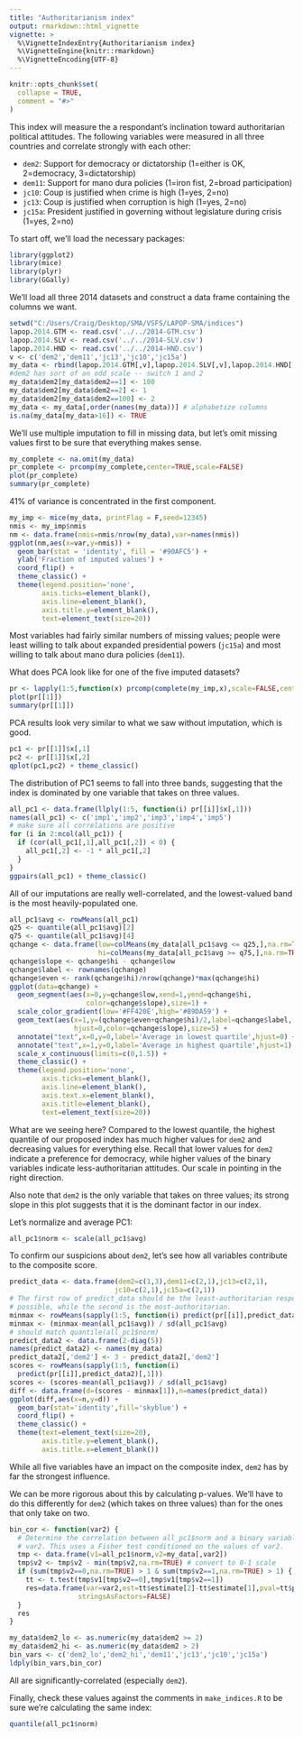 ```yaml
---
title: "Authoritarianism index"
output: rmarkdown::html_vignette
vignette: >
  %\VignetteIndexEntry{Authoritarianism index}
  %\VignetteEngine{knitr::rmarkdown}
  %\VignetteEncoding{UTF-8}
---
```


```r
knitr::opts_chunk$set(
  collapse = TRUE,
  comment = "#>"
)
```


This index will measure the a respondant's inclination toward authoritarian political attitudes. The following variables were measured in all three countries and correlate strongly with each other:

- `dem2`: Support for democracy or dictatorship (1=either is OK, 2=democracy, 3=dictatorship)
- `dem11`: Support for mano dura policies (1=iron fist, 2=broad participation)
- `jc10`: Coup is justified when crime is high (1=yes, 2=no)
- `jc13`: Coup is justified when corruption is high (1=yes, 2=no)
- `jc15a`: President justified in governing without legislature during crisis (1=yes, 2=no)

To start off, we'll load the necessary packages:

```r
library(ggplot2)
library(mice)
library(plyr) 
library(GGally) 
```

We'll load all three 2014 datasets and construct a data frame containing the columns we want.

```r
setwd("C:/Users/Craig/Desktop/SMA/VSFS/LAPOP-SMA/indices")
lapop.2014.GTM <- read.csv('../../2014-GTM.csv')
lapop.2014.SLV <- read.csv('../../2014-SLV.csv')
lapop.2014.HND <- read.csv('../../2014-HND.csv')
v <- c('dem2','dem11','jc13','jc10','jc15a')
my_data <- rbind(lapop.2014.GTM[,v],lapop.2014.SLV[,v],lapop.2014.HND[,v])
#dem2 has sort of an odd scale -- switch 1 and 2
my_data$dem2[my_data$dem2==1] <- 100
my_data$dem2[my_data$dem2==2] <- 1
my_data$dem2[my_data$dem2==100] <- 2
my_data <- my_data[,order(names(my_data))] # alphabetize columns
is.na(my_data[my_data>16]) <- TRUE
```

We'll use multiple imputation to fill in missing data, but let's omit missing values first to be sure that everything makes sense.

```r
my_complete <- na.omit(my_data)
pr_complete <- prcomp(my_complete,center=TRUE,scale=FALSE)
plot(pr_complete)
summary(pr_complete)
```

41% of variance is concentrated in the first component.

```r
my_imp <- mice(my_data, printFlag = F,seed=12345)
nmis <- my_imp$nmis
nm <- data.frame(nmis=nmis/nrow(my_data),var=names(nmis))
ggplot(nm,aes(x=var,y=nmis)) +
  geom_bar(stat = 'identity', fill = '#90AFC5') +
  ylab('Fraction of imputed values') +
  coord_flip() +
  theme_classic() +
  theme(legend.position='none',
        axis.ticks=element_blank(),
        axis.line=element_blank(),
        axis.title.y=element_blank(),
        text=element_text(size=20))
```

Most variables had fairly similar numbers of missing values; people were least willing to talk about expanded presidential powers (`jc15a`) and most willing to talk about mano dura policies (`dem11`).

What does PCA look like for one of the five imputed datasets?

```r
pr <- lapply(1:5,function(x) prcomp(complete(my_imp,x),scale=FALSE,center=TRUE))
plot(pr[[1]])
summary(pr[[1]])
```

PCA results look very similar to what we saw without imputation, which is good.

```r
pc1 <- pr[[1]]$x[,1]
pc2 <- pr[[1]]$x[,2]
qplot(pc1,pc2) + theme_classic()
```

The distribution of PC1 seems to fall into three bands, suggesting that the index is dominated by one variable that takes on three values.

```r
all_pc1 <- data.frame(llply(1:5, function(i) pr[[i]]$x[,1]))
names(all_pc1) <- c('imp1','imp2','imp3','imp4','imp5')
# make sure all correlations are positive
for (i in 2:ncol(all_pc1)) {  
  if (cor(all_pc1[,1],all_pc1[,2]) < 0) {
    all_pc1[,2] <- -1 * all_pc1[,2]
  }
}
ggpairs(all_pc1) + theme_classic()
```

All of our imputations are really well-correlated, and the lowest-valued band is the most heavily-populated one.

```r
all_pc1$avg <- rowMeans(all_pc1)
q25 <- quantile(all_pc1$avg)[2]
q75 <- quantile(all_pc1$avg)[4]
qchange <- data.frame(low=colMeans(my_data[all_pc1$avg <= q25,],na.rm=TRUE),
                      hi=colMeans(my_data[all_pc1$avg >= q75,],na.rm=TRUE))
qchange$slope <- qchange$hi - qchange$low
qchange$label <- rownames(qchange)
qchange$even <- rank(qchange$hi)/nrow(qchange)*max(qchange$hi)
ggplot(data=qchange) +
  geom_segment(aes(x=0,y=qchange$low,xend=1,yend=qchange$hi,
                   color=qchange$slope),size=1) +
  scale_color_gradient(low='#FF420E',high='#89DA59') +
  geom_text(aes(x=1,y=(qchange$even+qchange$hi)/2,label=qchange$label,
                hjust=0,color=qchange$slope),size=5) +
  annotate("text",x=0,y=0,label='Average in lowest quartile',hjust=0) +
  annotate("text",x=1,y=0,label='Average in highest quartile',hjust=1) +
  scale_x_continuous(limits=c(0,1.5)) +
  theme_classic() +
  theme(legend.position='none',
        axis.ticks=element_blank(),
        axis.line=element_blank(),
        axis.text.x=element_blank(),
        axis.title=element_blank(),
        text=element_text(size=20))
```

What are we seeing here? Compared to the lowest quantile, the highest quantile of our proposed index has much higher values for `dem2` and decreasing values for everything else. Recall that lower values for `dem2` indicate a preference for democracy, while higher values of the binary variables indicate less-authoritarian attitudes. Our scale in pointing in the right direction.

Also note that `dem2` is the only variable that takes on three values; its strong slope in this plot suggests that it is the dominant factor in our index.

Let's normalize and average PC1:

```r
all_pc1$norm <- scale(all_pc1$avg)
```

To confirm our suspicions about `dem2`, let's see how all variables contribute to the composite score.

```r
predict_data <- data.frame(dem2=c(1,3),dem11=c(2,1),jc13=c(2,1),
                          jc10=c(2,1),jc15a=c(2,1))
# The first row of predict_data should be the least-authoritarian response
# possible, while the second is the most-authoritarian.
minmax <- rowMeans(sapply(1:5, function(i) predict(pr[[i]],predict_data)[,1]))
minmax <- (minmax-mean(all_pc1$avg)) / sd(all_pc1$avg)
# should match quantile(all_pc1$norm)
predict_data2 <- data.frame(2-diag(5))
names(predict_data2) <- names(my_data)
predict_data2[,'dem2'] <- 3 - predict_data2[,'dem2']
scores <- rowMeans(sapply(1:5, function(i) 
  predict(pr[[i]],predict_data2)[,1]))
scores <- (scores-mean(all_pc1$avg)) / sd(all_pc1$avg)
diff <- data.frame(d=(scores - minmax[1]),n=names(predict_data))
ggplot(diff,aes(x=n,y=d)) +
  geom_bar(stat='identity',fill='skyblue') +
  coord_flip() +
  theme_classic() +
  theme(text=element_text(size=20),
        axis.title.y=element_blank(),
        axis.title.x=element_blank())
```

While all five variables have an impact on the composite index, `dem2` has by far the strongest influence.

We can be more rigorous about this by calculating p-values. We'll have to do this differently for `dem2` (which takes on three values) than for the ones that only take on two. 

```r
bin_cor <- function(var2) {
  # Determine the correlation between all_pc1$norm and a binary variable 
  # var2. This uses a Fisher test conditioned on the values of var2.
  tmp <- data.frame(v1=all_pc1$norm,v2=my_data[,var2])
  tmp$v2 <- tmp$v2 - min(tmp$v2,na.rm=TRUE) # convert to 0-1 scale
  if (sum(tmp$v2==0,na.rm=TRUE) > 1 & sum(tmp$v2==1,na.rm=TRUE) > 1) {
    tt <- t.test(tmp$v1[tmp$v2==0],tmp$v1[tmp$v2==1])
    res=data.frame(var=var2,est=tt$estimate[2]-tt$estimate[1],pval=tt$p.value,
                 stringsAsFactors=FALSE)
  }
  res
}

my_data$dem2_lo <- as.numeric(my_data$dem2 >= 2)
my_data$dem2_hi <- as.numeric(my_data$dem2 > 2)
bin_vars <- c('dem2_lo','dem2_hi','dem11','jc13','jc10','jc15a')
ldply(bin_vars,bin_cor)
```

All are significantly-correlated (especially `dem2`).

Finally, check these values against the comments in `make_indices.R` to be sure we're calculating the same index:

```r
quantile(all_pc1$norm)
```